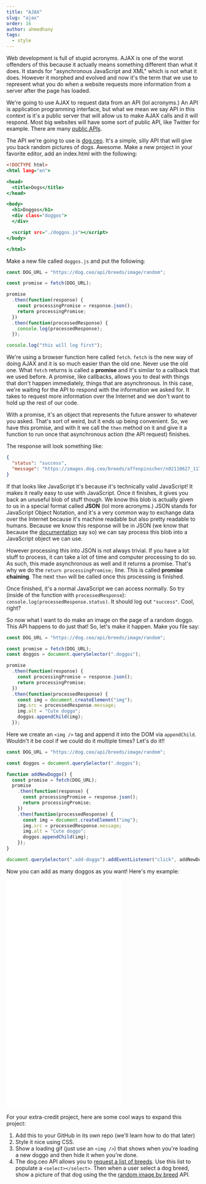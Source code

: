 ```yaml
---
title: "AJAX"
slug: "ajax"
order: 16
author: ahmedhany
tags:
  - style
---
```


Web development is full of stupid acronyms. AJAX is one of the worst offenders of this because it actually means something different than what it does. It stands for "asynchronous JavaScript and XML" which is not what it does. However it morphed and evolved and now it's the term that we use to represent what you do when a website requests more information from a server after the page has loaded.

We're going to use AJAX to request data from an API (lol acronyms.) An API is application programming interface, but what we mean we say API in this context is it's a public server that will allow us to make AJAX calls and it will respond. Most big websites will have some sort of public API, like Twitter for example. There are many [public APIs][api].

The API we're going to use is [dog.ceo][dog]. It's a simple, silly API that will give you back random pictures of dogs. Awesome. Make a new project in your favorite editor, add an index.html with the following:

```htm
<!DOCTYPE html>
<html lang="en">

<head>
  <title>Dogs</title>
</head>

<body>
  <h1>Doggos</h1>
  <div class="doggos">
  </div>

  <script src="./doggos.js"></script>
</body>

</html>
```

Make a new file called `doggos.js` and put the following:

```js
const DOG_URL = "https://dog.ceo/api/breeds/image/random";

const promise = fetch(DOG_URL);

promise
  .then(function(response) {
    const processingPromise = response.json();
    return processingPromise;
  })
  .then(function(processedResponse) {
    console.log(processedResponse);
  });

console.log("this will log first");
```

We're using a browser function here called `fetch`. `fetch` is the new way of doing AJAX and it is so much easier than the old one. Never use the old one. What `fetch` returns is called a **promise** and it's similar to a callback that we used before. A promise, like callbacks, allows you to deal with things that don't happen immediately, things that are asynchronous. In this case, we're waiting for the API to respond with the information we asked for. It takes to request more information over the Internet and we don't want to hold up the rest of our code.

With a promise, it's an object that represents the future answer to whatever you asked. That's sort of weird, but it ends up being convenient. So, we have this promise, and with it we call the `then` method on it and give it a function to run once that asynchronous action (the API request) finishes.

The response will look something like:

```json
{
  "status": "success",
  "message": "https://images.dog.ceo/breeds/affenpinscher/n02110627_11783.jpg"
}
```

If that looks like JavaScript it's because it's technically valid JavaScript! It makes it really easy to use with JavaScript. Once it finishes, it gives you back an unuseful blob of stuff though. We know this blob is actually given to us in a special format called **JSON** (lol more acronyms.) JSON stands for JavaScript Object Notation, and it's a very common way to exchange data over the Internet because it's machine readable but also pretty readable to humans. Because we know this response will be in JSON (we know that because the [documentation][docs] say so) we can say process this blob into a JavaScript object we can use.

However processing this into JSON is not always trivial. If you have a lot stuff to process, it can take a lot of time and computer processing to do so. As such, this made asynchronous as well and it returns a promise. That's why we do the `return processingPromise;` line. This is called **promise chaining**. The next `then` will be called once this processing is finished.

Once finished, it's a normal JavaScript we can access normally. So try (inside of the function with `processedResponse`): `console.log(processedResponse.status)`. It should log out `"success"`. Cool, right?

So now what I want to do make an image on the page of a random doggo. This API happens to do just that! So, let's make it happen. Make you file say:

```js
const DOG_URL = "https://dog.ceo/api/breeds/image/random";

const promise = fetch(DOG_URL);
const doggos = document.querySelector(".doggos");

promise
  .then(function(response) {
    const processingPromise = response.json();
    return processingPromise;
  })
  .then(function(processedResponse) {
    const img = document.createElement("img");
    img.src = processedResponse.message;
    img.alt = "Cute doggo";
    doggos.appendChild(img);
  });
```

Here we create an `<img />` tag and append it into the DOM via `appendChild`. Wouldn't it be cool if we could do it multiple times? Let's do it!!

```js
const DOG_URL = "https://dog.ceo/api/breeds/image/random";

const doggos = document.querySelector(".doggos");

function addNewDoggo() {
  const promise = fetch(DOG_URL);
  promise
    .then(function(response) {
      const processingPromise = response.json();
      return processingPromise;
    })
    .then(function(processedResponse) {
      const img = document.createElement("img");
      img.src = processedResponse.message;
      img.alt = "Cute doggo";
      doggos.appendChild(img);
    });
}

document.querySelector(".add-doggo").addEventListener("click", addNewDoggo);
```

Now you can add as many doggos as you want! Here's my example:

<!-- locally you'll need to do /doggos.html without /intro-to-web-dev-v2/ -->

<iframe class="doggos" height="595" title="Doggos" src="/intro-to-web-dev-v2/doggos.html" frameborder="no" allowtransparency="true"></iframe>

For your extra-credit project, here are some cool ways to expand this project:

1. Add this to your GitHub in its own repo (we'll learn how to do that later)
1. Style it nice using CSS.
1. Show a loading gif (just use an `<img />`) that shows when you're loading a new doggo and then hide it when you're done.
1. The dog.ceo API allows you to [request a list of breeds][breeds]. Use this list to populate a `<select></select>`. Then when a user select a dog breed, show a picture of that dog using the the [random image by breed][pic] API.

[dog]: https://dog.ceo/dog-api/
[api]: https://github.com/toddmotto/public-apis
[breeds]: https://dog.ceo/dog-api/documentation/
[docs]: https://dog.ceo/dog-api/documentation/random
[pic]: https://dog.ceo/dog-api/documentation/breed

